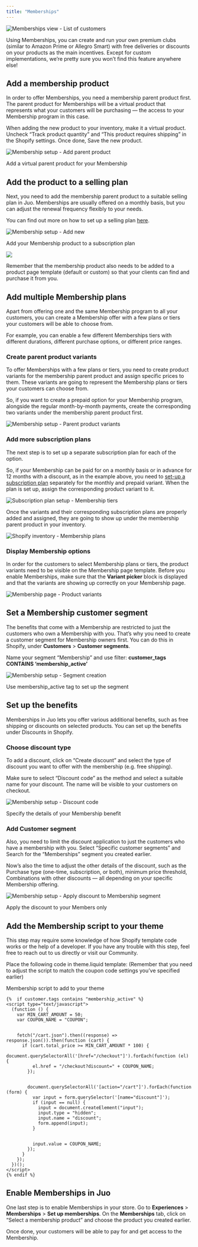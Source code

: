 ```yaml
---
title: "Memberships"
---
```


![Memberships view - List of customers](https://cdn.juo.io/content-uploads/Memberships_4307646bbf.png)

Using Memberships, you can create and run your own premium clubs (similar to Amazon Prime or Allegro Smart) with free deliveries or discounts on your products as the main incentives. Except for custom implementations, we’re pretty sure you won’t find this feature anywhere else!

## Add a membership product

In order to offer Memberships, you need a membership parent product first. The parent product for Memberships will be a virtual product that represents what your customers will be purchasing — the access to your Membership program in this case.

When adding the new product to your inventory, make it a virtual product. Uncheck “Track product quantity” and “This product requires shipping” in the Shopify settings. Once done, Save the new product.

![Membership setup - Add parent product](https://cdn.juo.io/content-uploads/membership_add_parent_10994305ee.png)

Add a virtual parent product for your Membership

## Add the product to a selling plan

Next, you need to add the membership parent product to a suitable selling plan in Juo. Memberships are usually offered on a monthly basis, but you can adjust the renewal frequency flexibly to your needs.

You can find out more on how to set up a selling plan [here](/docs/creating-subscription-plan).

![Membership setup - Add new](https://cdn.juo.io/content-uploads/membership_plan_b2115c13f0.png)

Add your Membership product to a subscription plan

![](https://cdn.juo.io/content-uploads/pin_icon_cbcc60c31b.png)

Remember that the membership product also needs to be added to a product page template (default or custom) so that your clients can find and purchase it from you.

## Add multiple Membership plans

Apart from offering one and the same Membership program to all your customers, you can create a Membership offer with a few plans or tiers your customers will be able to choose from.

For example, you can enable a few different Memberships tiers with different durations, different purchase options, or different price ranges.

### Create parent product variants

To offer Memberships with a few plans or tiers, you need to create product variants for the membership parent product and assign specific prices to them. These variants are going to represent the Membership plans or tiers your customers can choose from.

So, if you want to create a prepaid option for your Membership program, alongside the regular month-by-month payments, create the corresponding two variants under the membership parent product first.

![Membership setup - Parent product variants](https://cdn.juo.io/content-uploads/membership_variants_f697619bf7.png)

### Add more subscription plans

The next step is to set up a separate subscription plan for each of the option.

So, if your Membership can be paid for on a monthly basis or in advance for 12 months with a discount, as in the example above, you need to [set-up a subscription plan](https://juo.io/guides/creating-subscription-plan) separately for the monthly and prepaid variant. When the plan is set up, assign the corresponding product variant to it.

![Subscription plan setup - Membership tiers](https://cdn.juo.io/content-uploads/membership_variants_selling_plan_3b85b7b6ea.png)

Once the variants and their corresponding subscription plans are properly added and assigned, they are going to show up under the membership parent product in your inventory.

![Shopify inventory - Membership plans](https://cdn.juo.io/content-uploads/membership_variants_purchase_options_85f1620795.png)

### Display Membership options

In order for the customers to select Membership plans or tiers, the product variants need to be visible on the Membership page template. Before you enable Memberships, make sure that the **Variant picker** block is displayed and that the variants are showing up correctly on your Membership page.

![Membership page - Product variants](https://cdn.juo.io/content-uploads/membership_variants_product_ba1a89e4b9.png)

## Set a Membership customer segment

The benefits that come with a Membership are restricted to just the customers who own a Membership with you. That’s why you need to create a customer segment for Membership owners first. You can do this in Shopify, under **Customers** > **Customer segments**.

Name your segment “Membership” and use filter: **customer_tags CONTAINS ‘membership_active’**

![Membership setup - Segment creation](https://cdn.juo.io/content-uploads/membership_segment_b8093fcfa9.png)

Use membership_active tag to set up the segment

## Set up the benefits

Memberships in Juo lets you offer various additional benefits, such as free shipping or discounts on selected products. You can set up the benefits under Discounts in Shopify.

### Choose discount type

To add a discount, click on “Create discount” and select the type of discount you want to offer with the membership (e.g. free shipping).

Make sure to select “Discount code” as the method and select a suitable name for your discount. The name will be visible to your customers on checkout.

![Membership setup - Discount code](https://cdn.juo.io/content-uploads/membership_discount_1e3361f6f9.png)

Specify the details of your Membership benefit

### Add Customer segment

Also, you need to limit the discount application to just the customers who have a membership with you. Select “Specific customer segments” and Search for the “Memberships” segment you created earlier.

Now’s also the time to adjust the other details of the discount, such as the Purchase type (one-time, subscription, or both), minimum price threshold, Combinations with other discounts — all depending on your specific Membership offering.

![Membership setup - Apply discount to Membership segment](https://cdn.juo.io/content-uploads/membership_discount_segment_211aec41e9.png)

Apply the discount to your Members only

## Add the Membership script to your theme

This step may require some knowledge of how Shopify template code works or the help of a developer. If you have any trouble with this step, feel free to reach out to us directly or visit our Community.

Place the following code in theme.liquid template: (Remember that you need to adjust the script to match the coupon code settings you’ve specified earlier)

Membership script to add to your theme

```
{%  if customer.tags contains "membership_active" %}
<script type="text/javascript">
  (function () {
    var MIN_CART_AMOUNT = 50;
    var COUPON_NAME = "COUPON";


    fetch("/cart.json").then((response) => response.json()).then(function (cart) {
      if (cart.total_price >= MIN_CART_AMOUNT * 100) {
        document.querySelectorAll('[href="/checkout"]').forEach(function (el) {
          el.href = "/checkout?discount=" + COUPON_NAME;
        });


        document.querySelectorAll('[action="/cart"]').forEach(function (form) {
          var input = form.querySelector('[name="discount"]');
          if (input == null) {
            input = document.createElement("input");
            input.type = "hidden";
            input.name = "discount";
            form.append(input);
          }


          input.value = COUPON_NAME;
        });
      }
    });
  })();
</script>
{% endif %}
```

## Enable Memberships in Juo

One last step is to enable Memberships in your store. Go to **Experiences** > **Memberships** > **Set up memberships**. On the **Memberships** tab, click on “Select a membership product” and choose the product you created earlier.

Once done, your customers will be able to pay for and get access to the Membership.
